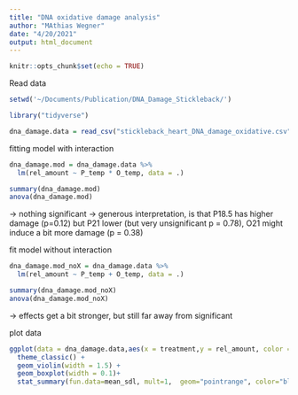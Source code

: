 ```yaml
---
title: "DNA oxidative damage analysis"
author: "MAthias Wegner"
date: "4/20/2021"
output: html_document
---
```


```r
knitr::opts_chunk$set(echo = TRUE)
```

Read data

```r
setwd('~/Documents/Publication/DNA_Damage_Stickleback/')

library("tidyverse")

dna_damage.data = read_csv("stickleback_heart_DNA_damage_oxidative.csv")
```

fitting model with interaction

```r
dna_damage.mod = dna_damage.data %>%
  lm(rel_amount ~ P_temp * O_temp, data = .)

summary(dna_damage.mod)
anova(dna_damage.mod)
```
-> nothing significant
-> generous interpretation, is that P18.5 has higher damage (p=0.12) but P21 lower (but very unsignificant p = 0.78), O21 might induce a bit more damage (p = 0.38)

fit model without interaction
```r
dna_damage.mod_noX = dna_damage.data %>%
  lm(rel_amount ~ P_temp + O_temp, data = .)

summary(dna_damage.mod_noX)
anova(dna_damage.mod_noX)
```
-> effects get a bit stronger, but still far away from significant


plot data
```r
ggplot(data = dna_damage.data,aes(x = treatment,y = rel_amount, color = O_temp)) +
  theme_classic() +
  geom_violin(width = 1.5) +
  geom_boxplot(width = 0.1)+
  stat_summary(fun.data=mean_sdl, mult=1,  geom="pointrange", color="black")

```

